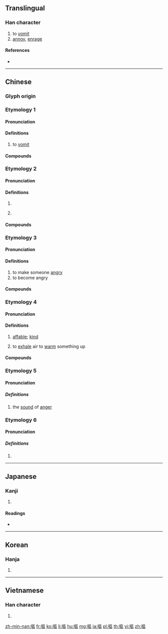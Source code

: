 {{character info/new}}
{{also|呕}}
==Translingual==

===Han character===
{{Han char|rn=30|rad=口|as=11|sn=14|four=61016|canj=RSRR|ids=⿰口區}}

# to [[vomit]]
# [[annoy]], [[enrage]]

====References====
* {{Han ref|kx=0206.040|dkj=04200|dj=0429.020|hdz=10674.120|uh=5614|ud=22036|bh=B9C3|bd=47555}}

----

==Chinese==

===Glyph origin===
{{Han etym}}

===Etymology 1===
{{zh-forms|s=呕|alt=歐*-original form,𠴰,㰶,𣢨,𧖼}}

====Pronunciation====
{{zh-pron
|m=ǒu
|c=au2
|h=pfs=éu
|md=
|mn=áu/xm,zz,tw:ó͘/qz:ió
|mn_note=áu - vernacular, ó͘/ió - literary
|w=
|mc=2
|oc=1,2
|cat=v
}}

====Definitions====
{{zh-hanzi}}

# to [[vomit]]

====Compounds====
{{zh-der|嘔吐|作嘔|乾嘔|嘔心|嘔心吐膽|嘔心瀝血|嘔心絞腦|嘔心血|嘔血|嘔逆|噎嘔|止嘔}}

===Etymology 2===
{{zh-forms|s=呕}}

====Pronunciation====
{{zh-pron
|m=ōu
|c=au1
|h=
|md=
|mn=
|w=
|mc=1
|oc=n,1
|cat=v
}}

====Definitions====
{{zh-hanzi}}

# {{zh-alt-form|謳|to sing}}
# {{rfdef|zh}} {{attention|zh|more definitions needed - onomatopoeia?}}

====Compounds====
{{zh-der|嘔唲|嘔啞|嘔嘔啞啞|嘔笑|嘔鴉}}

===Etymology 3===

====Pronunciation====
{{zh-pron
|m=òu
|c=au2
|h=
|md=
|mn=
|w=
|mc=
|oc=
|cat=v
}}

====Definitions====
{{zh-hanzi}}

# to make someone [[angry]]
# to become angry

====Compounds====
{{zh-der|嘔氣}}

===Etymology 4===

====Pronunciation====
{{zh-pron
|m=xū
|c=heoi1
|h=
|md=
|mn=
|w=
|mc=
|oc=
|cat=a,v
}}

====Definitions====
{{zh-hanzi}}

# {{lb|zh|literary}} [[affable]]; [[kind]]
# {{lb|zh|literary}} to [[exhale]] air to [[warm up|warm]] something up

====Compounds====
{{zh-der|嘔咐|嗷嗷嘔嘔|嘔嘔|嘔喻}}

===Etymology 5===

====Pronunciation====
{{zh-pron
|m=chū
|c=
|h=
|md=
|mn=
|w=
|mc=
|oc=
|cat=n
}}

=====Definitions=====
{{zh-hanzi}}

# {{lb|zh|obsolete}} the [[sound]] of [[anger]]

===Etymology 6===

====Pronunciation====
{{zh-pron
|m=ou
|c=
|h=
|md=
|mn=
|w=
|mc=
|oc=
|cat=intj
}}

=====Definitions=====
{{zh-hanzi}}

# {{n-g|An informal greeting.}}

----

==Japanese==

===Kanji===
{{ja-kanji|grade=|rs=口11}}

# {{defn|lang=ja|sort=口11}}

====Readings====
* {{ja-readings|goon=[[う]] (u), [[く]] (ku)|kanon=[[おう]] (ō), [[く]] (ku)|kun=[[うたう]] (utau), [[はく]] (haku)}}

----

==Korean==

===Hanja===
{{ko-hanja|hangeul=[[구]], [[후]]|rv=gu, hu|mr=ku, hu}}

# {{defn|lang=ko|sort=口11}}

----

==Vietnamese==

===Han character===
{{vi-hantu|[[ẩu]], [[xua]]|rs=口11}}

# {{defn|lang=vi|sort=口11}}

[[zh-min-nan:嘔]]
[[fr:嘔]]
[[ko:嘔]]
[[li:嘔]]
[[hu:嘔]]
[[mg:嘔]]
[[ja:嘔]]
[[pl:嘔]]
[[th:嘔]]
[[vi:嘔]]
[[zh:嘔]]